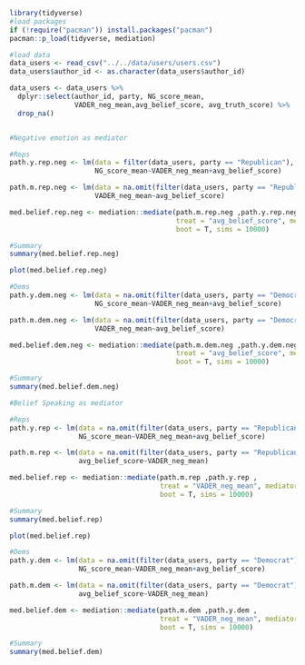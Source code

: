 
```r
library(tidyverse)
#load packages
if (!require("pacman")) install.packages("pacman")
pacman::p_load(tidyverse, mediation)

#load data
data_users <- read_csv("../../data/users/users.csv")
data_users$author_id <- as.character(data_users$author_id)

data_users <- data_users %>% 
  dplyr::select(author_id, party, NG_score_mean,
                VADER_neg_mean,avg_belief_score, avg_truth_score) %>% 
  drop_na()


#Negative emotion as mediator

#Reps
path.y.rep.neg <- lm(data = filter(data_users, party == "Republican"),
                     NG_score_mean~VADER_neg_mean+avg_belief_score)

path.m.rep.neg <- lm(data = na.omit(filter(data_users, party == "Republican")),
                     VADER_neg_mean~avg_belief_score)

med.belief.rep.neg <- mediation::mediate(path.m.rep.neg ,path.y.rep.neg , 
                                         treat = "avg_belief_score", mediator = "VADER_neg_mean" ,
                                         boot = T, sims = 10000)

#Summary
summary(med.belief.rep.neg)

plot(med.belief.rep.neg)

#Dems
path.y.dem.neg <- lm(data = na.omit(filter(data_users, party == "Democrat")),
                     NG_score_mean~VADER_neg_mean+avg_belief_score)

path.m.dem.neg <- lm(data = na.omit(filter(data_users, party == "Democrat")),
                     VADER_neg_mean~avg_belief_score)

med.belief.dem.neg <- mediation::mediate(path.m.dem.neg ,path.y.dem.neg , 
                                         treat = "avg_belief_score", mediator = "VADER_neg_mean" ,
                                         boot = T, sims = 10000)

#Summary
summary(med.belief.dem.neg)

#Belief Speaking as mediator

#Reps
path.y.rep <- lm(data = na.omit(filter(data_users, party == "Republican")),
                 NG_score_mean~VADER_neg_mean+avg_belief_score)

path.m.rep <- lm(data = na.omit(filter(data_users, party == "Republican")),
                 avg_belief_score~VADER_neg_mean)

med.belief.rep <- mediation::mediate(path.m.rep ,path.y.rep , 
                                     treat = "VADER_neg_mean", mediator = "avg_belief_score",
                                     boot = T, sims = 10000)

#Summary
summary(med.belief.rep)

plot(med.belief.rep)

#Dems
path.y.dem <- lm(data = na.omit(filter(data_users, party == "Democrat")),
                 NG_score_mean~VADER_neg_mean+avg_belief_score)

path.m.dem <- lm(data = na.omit(filter(data_users, party == "Democrat")),
                 avg_belief_score~VADER_neg_mean)

med.belief.dem <- mediation::mediate(path.m.dem ,path.y.dem , 
                                     treat = "VADER_neg_mean", mediator = "avg_belief_score",
                                     boot = T, sims = 10000)

#Summary
summary(med.belief.dem)
```

